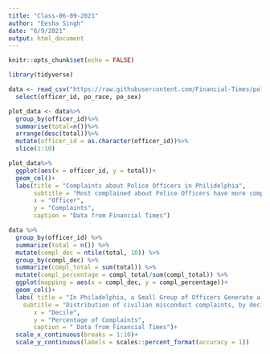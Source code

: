 ```yaml
---
title: "Class-06-09-2021"
author: "Eesha Singh"
date: "6/9/2021"
output: html_document
---
```


```r
knitr::opts_chunk$set(echo = FALSE)

library(tidyverse)
```



```r

data <- read_csv("https://raw.githubusercontent.com/Financial-Times/police-misconduct-complaints-analysis/main/output/philly_clean.csv")%>%
  select(officer_id, po_race, po_sex)

```

```r
plot_data <- data%>%
  group_by(officer_id)%>%
  summarise(total=n())%>%
  arrange(desc(total))%>%
  mutate(officer_id = as.character(officer_id))%>%
  slice(1:10)
```

```r
plot_data%>%
  ggplot(aes(x = officer_id, y = total))+
  geom_col()+
  labs(title = "Complaints about Police Officers in Philidelphia",
       subtitle = "Most complained about Police Officers have more complaints than the average officer",
       x = "Officer",
       y = "Complaints",
       caption = "Data from Financial Times")
```

```r
data %>% 
  group_by(officer_id) %>% 
  summarize(total = n()) %>% 
  mutate(compl_dec = ntile(total, 10)) %>% 
  group_by(compl_dec) %>% 
  summarize(compl_total = sum(total)) %>% 
  mutate(compl_percentage = compl_total/sum(compl_total)) %>% 
  ggplot(mapping = aes(x = compl_dec, y = compl_percentage))+
  geom_col()+
  labs( title = "In Philadelphia, a Small Group of Officers Generate a Disproportionate Share of\nMisconduct Complaints",
    subtitle = "Distribution of civilian misconduct complaints, by decile",
       x = "Decile",
       y = "Percentage of Complaints",
       caption = " Data from Financial Times")+
  scale_x_continuous(breaks = 1:10)+
  scale_y_continuous(labels = scales::percent_format(accuracy = 1))
```

